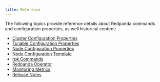 ```yaml
---
title: Reference
---
```


<head>
    <meta name="title" content="Reference | Redpanda Docs"/>
    <meta name="description" content="Reference index page."/>
    <link rel="canonical" href="https://docs.redpanda.com/docs/reference/" />
</head>

The following topics provide reference details about Redpanda commands and configuration properties, as well historical content:

- [Cluster Configuration Properties](../reference/cluster-properties)
- [Tunable Configuration Properties](../reference/tunable-properties)
- [Node Configuration Properties](../reference/node-properties)
- [Node Configuration Template](../reference/node-configuration-sample)
- [rpk Commands](../reference/rpk/)
- [Redpanda Operator](../reference/redpanda-operator/)
- [Monitoring Metrics](../reference/monitor-metrics)
- [Release Notes](https://github.com/redpanda-data/redpanda/releases)
